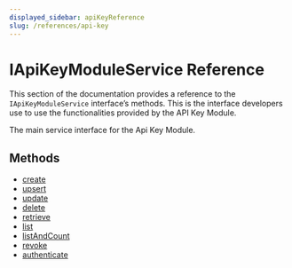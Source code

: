 ```yaml
---
displayed_sidebar: apiKeyReference
slug: /references/api-key
---
```



# IApiKeyModuleService Reference

This section of the documentation provides a reference to the `IApiKeyModuleService` interface’s methods. This is the interface developers use to use the functionalities provided by the API Key Module.

The main service interface for the Api Key Module.

## Methods

- [create](../../IApiKeyModuleService/methods/api_key.IApiKeyModuleService.create/page.mdx)
- [upsert](../../IApiKeyModuleService/methods/api_key.IApiKeyModuleService.upsert/page.mdx)
- [update](../../IApiKeyModuleService/methods/api_key.IApiKeyModuleService.update/page.mdx)
- [delete](../../IApiKeyModuleService/methods/api_key.IApiKeyModuleService.delete/page.mdx)
- [retrieve](../../IApiKeyModuleService/methods/api_key.IApiKeyModuleService.retrieve/page.mdx)
- [list](../../IApiKeyModuleService/methods/api_key.IApiKeyModuleService.list/page.mdx)
- [listAndCount](../../IApiKeyModuleService/methods/api_key.IApiKeyModuleService.listAndCount/page.mdx)
- [revoke](../../IApiKeyModuleService/methods/api_key.IApiKeyModuleService.revoke/page.mdx)
- [authenticate](../../IApiKeyModuleService/methods/api_key.IApiKeyModuleService.authenticate/page.mdx)

